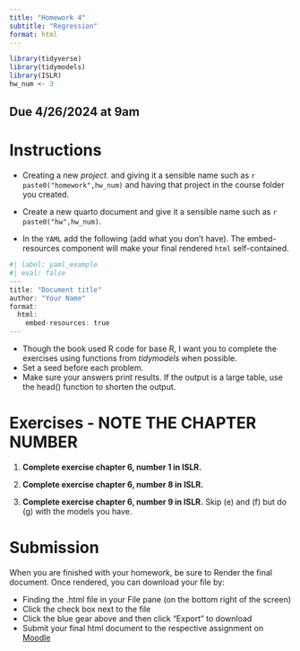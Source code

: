 ```yaml
---
title: "Homework 4"
subtitle: "Regression"
format: html
---
```


```r
library(tidyverse)
library(tidymodels)
library(ISLR)
hw_num <- 3
```

## Due 4/26/2024 at 9am

# Instructions

-   Creating a new *project.* and giving it a sensible name such as `r paste0("homework",hw_num)` and having that project in the course folder you created.

-   Create a new quarto document and give it a sensible name such as `r paste0("hw",hw_num)`.

-   In the `YAML` add the following (add what you don't have). The embed-resources component will make your final rendered `html` self-contained.

```r
#| label: yaml_example
#| eval: false
---
title: "Document title"
author: "Your Name"
format:
  html:
    embed-resources: true
---
```
    
-   Though the book used R code for base R, I want you to complete the exercises using functions from *tidymodels* when possible.
-   Set a seed before each problem.
-   Make sure your answers print results. If the output is a large table, use the head() function to shorten the output. 

# Exercises - NOTE THE CHAPTER NUMBER
1.  **Complete exercise chapter 6, number 1 in ISLR.**

2.  **Complete exercise chapter 6, number 8 in ISLR.**

3.  **Complete exercise chapter 6, number 9 in ISLR.**
  Skip (e) and (f) but do (g) with the models you have. 
  
# Submission

When you are finished with your homework, be sure to Render the final document. Once rendered, you can download your file by:

-   Finding the .html file in your File pane (on the bottom right of the screen)
-   Click the check box next to the file
-   Click the blue gear above and then click "Export" to download
-   Submit your final html document to the respective assignment on [Moodle](%7B%7B%3C%20var%20course.moodle%20%3E%7D%7D)
